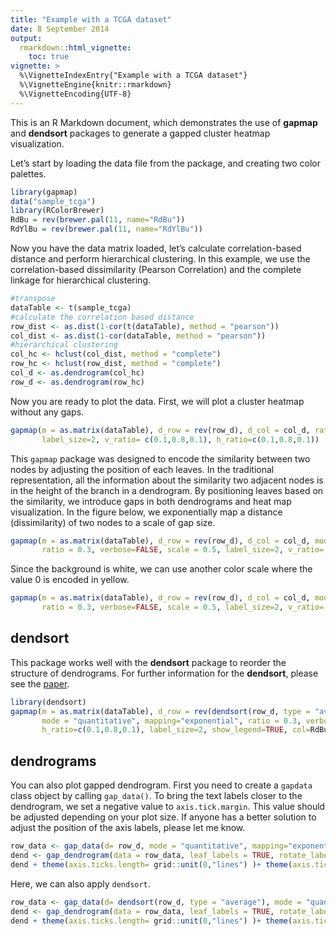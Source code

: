 ```yaml
---
title: "Example with a TCGA dataset"
date: 8 September 2014
output: 
  rmarkdown::html_vignette:
    toc: true
vignette: >
  %\VignetteIndexEntry{"Example with a TCGA dataset"}
  %\VignetteEngine{knitr::rmarkdown}
  %\VignetteEncoding{UTF-8}
---
```


This is an R Markdown document, which demonstrates the use of **gapmap** and **dendsort** packages to generate a gapped cluster heatmap visualization.


Let's start by loading the data file from the package, and creating two color palettes.
```r
library(gapmap)
data("sample_tcga")
library(RColorBrewer)
RdBu = rev(brewer.pal(11, name="RdBu"))
RdYlBu = rev(brewer.pal(11, name="RdYlBu"))
```

Now you have the data matrix loaded, let's calculate correlation-based distance and perform hierarchical clustering. In this example, we use the correlation-based dissimilarity (Pearson Correlation) and the complete linkage for hierarchical clustering. 
```r
#transpose
dataTable <- t(sample_tcga)
#calculate the correlation based distance
row_dist <- as.dist(1-cor(t(dataTable), method = "pearson"))
col_dist <- as.dist(1-cor(dataTable, method = "pearson"))
#hierarchical clustering
col_hc <- hclust(col_dist, method = "complete")
row_hc <- hclust(row_dist, method = "complete")
col_d <- as.dendrogram(col_hc)
row_d <- as.dendrogram(row_hc)
```


Now you are ready to plot the data. First, we will plot a cluster heatmap without any gaps. 

```r
gapmap(m = as.matrix(dataTable), d_row = rev(row_d), d_col = col_d, ratio = 0, verbose=FALSE, col=RdBu,
       label_size=2, v_ratio= c(0.1,0.8,0.1), h_ratio=c(0.1,0.8,0.1))
```

This `gapmap` package was designed to encode the similarity between two nodes by adjusting the position of each leaves. In the traditional representation, all the information about the similarity two adjacent nodes is in the height of the branch in a dendrogram. By positioning leaves based on the similarity, we introduce gaps in both dendrograms and heat map visualization. In the figure below, we exponentially map a distance (dissimilarity) of two nodes to a scale of gap size.  

```r
gapmap(m = as.matrix(dataTable), d_row = rev(row_d), d_col = col_d, mode = "quantitative", mapping="exponential", col=RdBu,
       ratio = 0.3, verbose=FALSE, scale = 0.5, label_size=2, v_ratio= c(0.1,0.8,0.1), h_ratio=c(0.1,0.8,0.1))
```

Since the background is white, we can use another color scale where the value 0 is encoded in yellow. 

```r
gapmap(m = as.matrix(dataTable), d_row = rev(row_d), d_col = col_d, mode = "quantitative", mapping="exponential", col=RdYlBu,
       ratio = 0.3, verbose=FALSE, scale = 0.5, label_size=2, v_ratio= c(0.1,0.8,0.1), h_ratio=c(0.1,0.8,0.1))
```

## dendsort ##
This package works well with the **dendsort** package to reorder the structure of dendrograms. For further information for the **dendsort**, please see the [paper](http://f1000research.com/articles/3-177/v1).

```r
library(dendsort)
gapmap(m = as.matrix(dataTable), d_row = rev(dendsort(row_d, type = "average")), d_col = dendsort(col_d, type = "average"),  
       mode = "quantitative", mapping="exponential", ratio = 0.3, verbose=FALSE, scale = 0.5, v_ratio= c(0.1,0.8,0.1), 
       h_ratio=c(0.1,0.8,0.1), label_size=2, show_legend=TRUE, col=RdBu)
```

## dendrograms ##
You can also plot gapped dendrogram. First you need to create a `gapdata` class object by calling `gap_data()`.  To bring the text labels closer to the dendrogram, we set a negative value to `axis.tick.margin`. This value should be adjusted depending on your plot size. If anyone has a better solution to adjust the position of the axis labels, please let me know.  
```r
row_data <- gap_data(d= row_d, mode = "quantitative", mapping="exponential", ratio=0.3, scale= 0.5)
dend <- gap_dendrogram(data = row_data, leaf_labels = TRUE, rotate_label = TRUE)
dend + theme(axis.ticks.length= grid::unit(0,"lines") )+ theme(axis.ticks.margin = grid::unit(-0.8, "lines"))
```

Here, we can also apply `dendsort`.
```r
row_data <- gap_data(d= dendsort(row_d, type = "average"), mode = "quantitative", mapping="exponential", ratio=0.3, scale= 0.5)
dend <- gap_dendrogram(data = row_data, leaf_labels = TRUE, rotate_label = TRUE)
dend + theme(axis.ticks.length= grid::unit(0,"lines") )+ theme(axis.ticks.margin = grid::unit(-0.8, "lines"))
```





